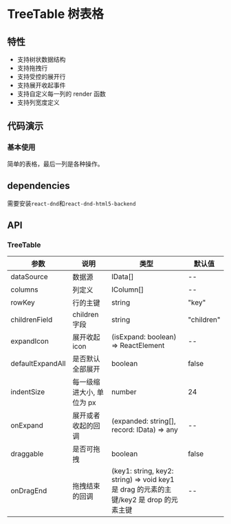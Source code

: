 
# TreeTable 树表格

## 特性

- 支持树状数据结构
- 支持拖拽行
- 支持受控的展开行
- 支持展开收起事件
- 支持自定义每一列的 render 函数
- 支持列宽度定义

## 代码演示

### 基本使用

简单的表格，最后一列是各种操作。

<Preview withSource='none'>
  <Story id='components-treetable--basic' />
</Preview>

## dependencies

需要安装`react-dnd`和`react-dnd-html5-backend`

## API

### TreeTable

| 参数             | 说明                      | 类型                                                                                   | 默认值     |
| ---------------- | ------------------------- | -------------------------------------------------------------------------------------- | ---------- |
| dataSource       | 数据源                    | IData[]                                                                                | --         |
| columns          | 列定义                    | IColumn[]                                                                              | --         |
| rowKey           | 行的主键                  | string                                                                                 | "key"      |
| childrenField    | children 字段             | string                                                                                 | "children" |
| expandIcon       | 展开收起 icon             | (isExpand: boolean) => ReactElement                                                    | --         |
| defaultExpandAll | 是否默认全部展开          | boolean                                                                                | false      |
| indentSize       | 每一级缩进大小, 单位为 px | number                                                                                 | 24         |
| onExpand         | 展开或者收起的回调        | (expanded: string[], record: IData) => any                                             | --         |
| draggable        | 是否可拖拽                | boolean                                                                                | false      |
| onDragEnd        | 拖拽结束的回调            | (key1: string, key2: string) => void key1 是 drag 的元素的主键/key2 是 drop 的元素主键 | --         |
